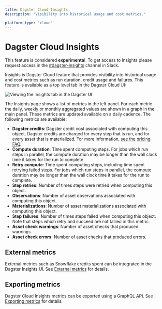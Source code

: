 ```yaml
---
title: Dagster Cloud Insights
description: "Visibility into historical usage and cost metrics."

platform_type: "cloud"
---
```


# Dagster Cloud Insights

<Note>
  This feature is considered <strong>experimental</strong>. To get access to
  Insights please request access in the
  <a href="https://dagster.slack.com/archives/C05V7GETFSQ">#dagster-insights</a>
  channel in Slack.
</Note>

Insights is Dagster Cloud feature that provides visibility into historical usage and cost metrics such as run duration, credit usage and failures. This feature is available as a top level tab in the Dagster Cloud UI:

<Image
alt="Viewing the Insights tab in the Dagster UI"
src="/images/dagster-cloud/insights/insights-tab.png"
width={771}
height={536}
/>

The Insights page shows a list of metrics in the left panel. For each metric the daily, weekly or monthly aggregated values are shown in a graph in the main panel. These metrics are updated available on a daily cadence. The following metrics are available:

- **Dagster credits**: Dagster credit cost associated with computing this object. Dagster credits are charged for every step that is run, and for every asset that is materialized. For more information, [see the pricing FAQ](https://dagster.io/pricing#faq).
- **Compute duration**: Time spent computing steps. For jobs which run steps in parallel, the compute duration may be longer than the wall clock time it takes for the run to complete.
- **Retry compute**: Time spent computing steps, including time spent retrying failed steps. For jobs which run steps in parallel, the compute duration may be longer than the wall clock time it takes for the run to complete.
- **Step retries**: Number of times steps were retried when computing this object.
- **Observations**: Number of asset observations associated with computing this object.
- **Materializations**: Number of asset materializations associated with computing this object.
- **Step failures**: Number of times steps failed when computing this object. Note that steps which retry and succeed are not tallied in this metric.
- **Asset check warnings**: Number of asset checks that produced warnings.
- **Asset check errors**: Number of asset checks that produced errors.

## External metrics

External metrics such as Snowflake credits spent can be integrated in the Dagster Insights UI. See [External metrics](/dagster-cloud/insights/external-metrics) for details.

## Exporting metrics

Dagster Cloud Insights metrics can be exported using a GraphQL API. See [Exporting metrics](/dagster-cloud/insights/metrics-export) for details.
